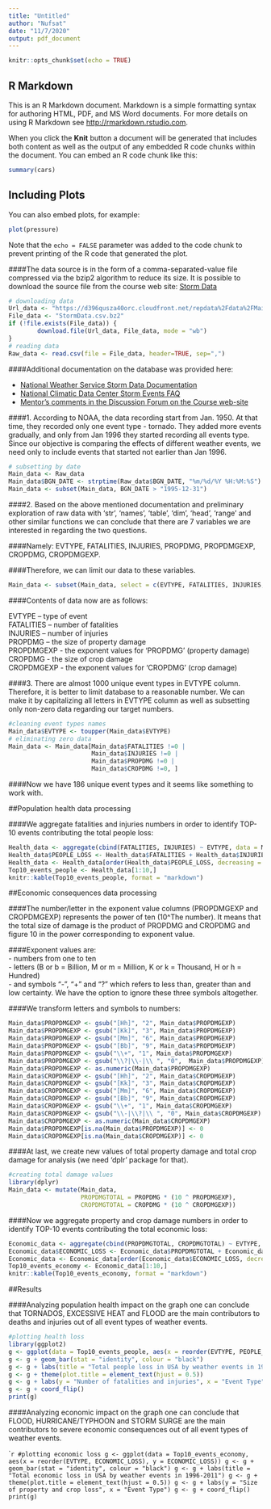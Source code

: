 ---
title: "Untitled"
author: "Nufsat"
date: "11/7/2020"
output: pdf_document
---

```{r setup, include=FALSE}
knitr::opts_chunk$set(echo = TRUE)
```

## R Markdown

This is an R Markdown document. Markdown is a simple formatting syntax for authoring HTML, PDF, and MS Word documents. For more details on using R Markdown see <http://rmarkdown.rstudio.com>.

When you click the **Knit** button a document will be generated that includes both content as well as the output of any embedded R code chunks within the document. You can embed an R code chunk like this:

```{r cars}
summary(cars)
```

## Including Plots

You can also embed plots, for example:

```{r pressure, echo=FALSE}
plot(pressure)
```

Note that the `echo = FALSE` parameter was added to the code chunk to prevent printing of the R code that generated the plot.

####The data source is in the form of a comma-separated-value file compressed via the bzip2 algorithm to reduce its size. It is possible to download the source file from the course web site: [Storm Data](https://d396qusza40orc.cloudfront.net/repdata%2Fdata%2FStormData.csv.bz2)


```{r, echo=TRUE, results='hide'}
# downloading data
Url_data <- "https://d396qusza40orc.cloudfront.net/repdata%2Fdata%2FMain_data.csv.bz2"
File_data <- "StormData.csv.bz2"
if (!file.exists(File_data)) {
        download.file(Url_data, File_data, mode = "wb")
}
# reading data
Raw_data <- read.csv(file = File_data, header=TRUE, sep=",")
```

####Additional documentation on the database was provided here:  

- [National Weather Service Storm Data Documentation](https://d396qusza40orc.cloudfront.net/repdata%2Fpeer2_doc%2Fpd01016005curr.pdf)
- [National Climatic Data Center Storm Events FAQ](https://d396qusza40orc.cloudfront.net/repdata%2Fpeer2_doc%2FNCDC%20Storm%20Events-FAQ%20Page.pdf)
- [Mentor’s comments in the Discussion Forum on the Course web-site](https://www.coursera.org/learn/reproducible-research/discussions/weeks/4/threads/IdtP_JHzEeaePQ71AQUtYw)  


####1.	According to NOAA, the data recording start from Jan. 1950. At that time, they recorded only one event type - tornado. They added more events gradually, and only from Jan 1996 they started recording all events type. Since our objective is comparing the effects of different weather events, we need only to include events that started not earlier than Jan 1996.  


```{r, echo=TRUE, results='hide'}
# subsetting by date
Main_data <- Raw_data
Main_data$BGN_DATE <- strptime(Raw_data$BGN_DATE, "%m/%d/%Y %H:%M:%S")
Main_data <- subset(Main_data, BGN_DATE > "1995-12-31")
```



####2.	Based on the above mentioned documentation and preliminary exploration of raw data with ‘str’, ‘names’, ‘table’, ‘dim’, ‘head’, ‘range’ and other similar functions we can conclude that there are 7 variables we are interested in regarding the two questions.  

####Namely: EVTYPE, FATALITIES, INJURIES, PROPDMG, PROPDMGEXP, CROPDMG, CROPDMGEXP.  

####Therefore, we can limit our data to these variables.  

```{r, echo=TRUE, results='hide'}
Main_data <- subset(Main_data, select = c(EVTYPE, FATALITIES, INJURIES, PROPDMG, PROPDMGEXP, CROPDMG, CROPDMGEXP))
```



####Contents of data now are as follows:  
  
EVTYPE – type of event  
FATALITIES – number of fatalities  
INJURIES – number of injuries  
PROPDMG – the size of property damage  
PROPDMGEXP - the exponent values for 'PROPDMG' (property damage)  
CROPDMG - the size of crop damage  
CROPDMGEXP - the exponent values for 'CROPDMG' (crop damage)  



####3.	There are almost 1000 unique event types in EVTYPE column. Therefore, it is better to limit database to a reasonable number. We can make it by capitalizing all letters in EVTYPE column as well as subsetting only non-zero data regarding our target numbers.  

```{r, echo=TRUE, results='hide'}
#cleaning event types names
Main_data$EVTYPE <- toupper(Main_data$EVTYPE)
# eliminating zero data
Main_data <- Main_data[Main_data$FATALITIES !=0 | 
                       Main_data$INJURIES !=0 | 
                       Main_data$PROPDMG !=0 | 
                       Main_data$CROPDMG !=0, ]
```
  
####Now we have 186 unique event types and it seems like something to work with. 
  

##Population health data processing  


####We aggregate fatalities and injuries numbers in order to identify TOP-10 events contributing the total people loss:


```{r, echo = TRUE, results='asis'}
Health_data <- aggregate(cbind(FATALITIES, INJURIES) ~ EVTYPE, data = Main_data, FUN=sum)
Health_data$PEOPLE_LOSS <- Health_data$FATALITIES + Health_data$INJURIES
Health_data <- Health_data[order(Health_data$PEOPLE_LOSS, decreasing = TRUE), ]
Top10_events_people <- Health_data[1:10,]
knitr::kable(Top10_events_people, format = "markdown")
```



##Economic consequences data processing  


####The number/letter in the exponent value columns (PROPDMGEXP and CROPDMGEXP) represents the power of ten (10^The number). It means that the total size of damage is the product of PROPDMG and CROPDMG and figure 10 in the power corresponding to exponent value.  



####Exponent values are:  
- numbers from one to ten  
- letters  (B or b = Billion, M or m = Million, K or k = Thousand, H or h = Hundred)  
- and symbols "-", "+" and "?" which refers to less than, greater than and low certainty. We have the option to ignore these three symbols altogether.  


####We transform letters and symbols to numbers:

```{r, echo=TRUE, results = 'hide'}
Main_data$PROPDMGEXP <- gsub("[Hh]", "2", Main_data$PROPDMGEXP)
Main_data$PROPDMGEXP <- gsub("[Kk]", "3", Main_data$PROPDMGEXP)
Main_data$PROPDMGEXP <- gsub("[Mm]", "6", Main_data$PROPDMGEXP)
Main_data$PROPDMGEXP <- gsub("[Bb]", "9", Main_data$PROPDMGEXP)
Main_data$PROPDMGEXP <- gsub("\\+", "1", Main_data$PROPDMGEXP)
Main_data$PROPDMGEXP <- gsub("\\?|\\-|\\ ", "0",  Main_data$PROPDMGEXP)
Main_data$PROPDMGEXP <- as.numeric(Main_data$PROPDMGEXP)
Main_data$CROPDMGEXP <- gsub("[Hh]", "2", Main_data$CROPDMGEXP)
Main_data$CROPDMGEXP <- gsub("[Kk]", "3", Main_data$CROPDMGEXP)
Main_data$CROPDMGEXP <- gsub("[Mm]", "6", Main_data$CROPDMGEXP)
Main_data$CROPDMGEXP <- gsub("[Bb]", "9", Main_data$CROPDMGEXP)
Main_data$CROPDMGEXP <- gsub("\\+", "1", Main_data$CROPDMGEXP)
Main_data$CROPDMGEXP <- gsub("\\-|\\?|\\ ", "0", Main_data$CROPDMGEXP)
Main_data$CROPDMGEXP <- as.numeric(Main_data$CROPDMGEXP)
Main_data$PROPDMGEXP[is.na(Main_data$PROPDMGEXP)] <- 0
Main_data$CROPDMGEXP[is.na(Main_data$CROPDMGEXP)] <- 0
```
  
  


####At last, we create new values of total property damage and total crop damage for analysis (we need ‘dplr’ package for that).  

```{r, echo=TRUE, results = 'hide', message = FALSE, warning = FALSE}
#creating total damage values
library(dplyr)
Main_data <- mutate(Main_data, 
                    PROPDMGTOTAL = PROPDMG * (10 ^ PROPDMGEXP), 
                    CROPDMGTOTAL = CROPDMG * (10 ^ CROPDMGEXP))
```
  
  

####Now we aggregate property and crop damage numbers in order to identify TOP-10 events contributing the total economic loss:

```{r, echo=TRUE, results = 'asis'}
Economic_data <- aggregate(cbind(PROPDMGTOTAL, CROPDMGTOTAL) ~ EVTYPE, data = Main_data, FUN=sum)
Economic_data$ECONOMIC_LOSS <- Economic_data$PROPDMGTOTAL + Economic_data$CROPDMGTOTAL
Economic_data <- Economic_data[order(Economic_data$ECONOMIC_LOSS, decreasing = TRUE), ]
Top10_events_economy <- Economic_data[1:10,]
knitr::kable(Top10_events_economy, format = "markdown")
```



##Results  
  

####Analyzing population health impact on the graph one can conclude that TORNADOS, EXCESSIVE HEAT and FLOOD are the main contributors to deaths and injuries out of all event types of weather events.  
  

```{r, echo=TRUE, results='asis', message = FALSE, warning = FALSE}
#plotting health loss
library(ggplot2)
g <- ggplot(data = Top10_events_people, aes(x = reorder(EVTYPE, PEOPLE_LOSS), y = PEOPLE_LOSS))
g <- g + geom_bar(stat = "identity", colour = "black")
g <- g + labs(title = "Total people loss in USA by weather events in 1996-2011")
g <- g + theme(plot.title = element_text(hjust = 0.5))
g <- g + labs(y = "Number of fatalities and injuries", x = "Event Type")
g <- g + coord_flip()
print(g)
```
  
  

####Analyzing economic impact on the graph one can conclude that FLOOD, HURRICANE/TYPHOON and STORM SURGE are the main contributors to severe economic consequences out of all event types of weather events. 

```{r, echo=TRUE, results='asis'}
#plotting economic loss
g <- ggplot(data = Top10_events_economy, aes(x = reorder(EVTYPE, ECONOMIC_LOSS), y = ECONOMIC_LOSS))
g <- g + geom_bar(stat = "identity", colour = "black")
g <- g + labs(title = "Total economic loss in USA by weather events in 1996-2011")
g <- g + theme(plot.title = element_text(hjust = 0.5))
g <- g + labs(y = "Size of property and crop loss", x = "Event Type")
g <- g + coord_flip()
print(g)
``